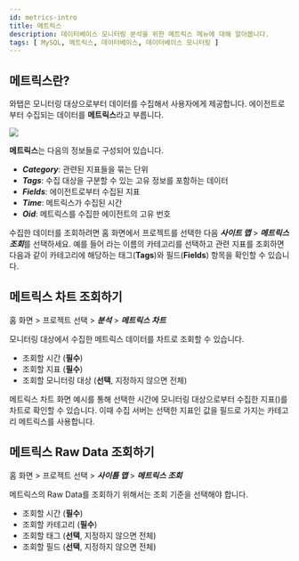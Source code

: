 ```yaml
---
id: metrics-intro
title: 메트릭스
description: 데이터베이스 모니터링 분석을 위한 메트릭스 메뉴에 대해 알아봅니다.
tags: [ MySQL, 메트릭스, 데이터베이스, 데이터베이스 모니터링 ]
---
```



## 메트릭스란?

와탭은 모니터링 대상으로부터 데이터를 수집해서 사용자에게 제공합니다. 에이전트로부터 수집되는 데이터를 **메트릭스**라고 부릅니다. 

![](/img/metrics_overview-db.png)

**메트릭스**는 다음의 정보들로 구성되어 있습니다.

* ***Category***: 관련된 지표들을 묶는 단위
* ***Tags***: 수집 대상을 구분할 수 있는 고유 정보를 포함하는 데이터
* ***Fields***: 에이전트로부터 수집된 지표
* ***Time***: 메트릭스가 수집된 시간
* ***Oid***: 메트릭스를 수집한 에이전트의 고유 번호

수집한 데이터를 조회하려면 홈 화면에서 프로젝트를 선택한 다음 ***사이트 맵*** > ***메트릭스 조회***를 선택하세요. 
예를 들어 <Variable name='db_mysql_counter'/>라는 이름의 카테고리를 선택하고 관련 지표를 조회하면 다음과 같이 카테고리에 해당하는 태그(**Tags**)와 필드(**Fields**) 항목을 확인할 수 있습니다.

<ProdImg img='metrics-example-00' ext='.png' desc=''/>


## 메트릭스 차트 조회하기

홈 화면 > 프로젝트 선택 > ***분석*** > ***메트릭스 차트***

모니터링 대상에서 수집한 메트릭스 데이터를 차트로 조회할 수 있습니다.

<ProdImg img='metrics-chart-example-01' ext='.png' desc='' />

* 조회할 시간 (**필수**)
* 조회할 지표 (**필수**)
* 조회할 모니터링 대상 (**선택**, 지정하지 않으면 전체)

메트릭스 차트 화면 예시를 통해 선택한 시간에 모니터링 대상으로부터 수집한 지표(<Variable name='Bytes_sent'/>)를 차트로 확인할 수 있습니다. 이때 수집 서버는 선택한 지표인 <Variable name='Bytes_sent'/> 값을 필드로 가지는 <Variable name='db_mysql_counter'/> 카테고리 메트릭스를 사용합니다.


## 메트릭스 Raw Data 조회하기

홈 화면 > 프로젝트 선택 > ***사이틈 맵*** > ***메트릭스 조회***

메트릭스의 Raw Data를 조회하기 위해서는 조회 기준을 선택해야 합니다. 

<ProdImg img='metrics-chart-example-02' ext='.png' desc='' />

* 조회할 시간 (**필수**)
* 조회할 카테고리 (**필수**)
* 조회할 태그 (**선택**, 지정하지 않으면 전체)
* 조회할 필드 (**선택**, 지정하지 않으면 전체)
